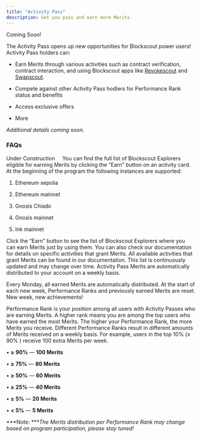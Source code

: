 ```yaml
---
title: "Activity Pass"
description: Get you pass and earn more Merits
---
```


<Info>
Coming Soon!

</Info>

The Activity Pass opens up new opportunities for Blockscout power users! Activity Pass holders can:

* Earn Merits through various activities such as contract verification, contract interaction, and using Blockscout apps like [Revokescout](/using-blockscout/revokescout) and [Swapscout](/using-blockscout/swapscout).

* Compete against other Activity Pass hodlers for Performance Rank status and benefits

* Access exclusive offers

* More

*Additional details coming soon.*

### FAQs

<Warning>
Under Construction

</Warning>

<AccordionGroup>
<Accordion title="What is an Activity Pass">
&nbsp;
</Accordion>

<Accordion title="How do I get my Activity Pass?">
&nbsp;
</Accordion>

<Accordion title="Where can I use my Activity Pass? What chains are supported?">
You can find the full list of Blockscout Explorers eligible for earning Merits by clicking the “Earn” button on an activity card. At the beginning of the program the following instances are supported:

1. Ethereum sepolia

2. Ethereum mainnet

3. Gnosis Chiado

4. Gnosis mainnet

5. Ink mainnet

</Accordion>

<Accordion title="What should I do after getting an Activity Pass? Where do I start?">
Click the “Earn” button to see the list of Blockscout Explorers where you can earn Merits just by using them. You can also check our documentation for details on specific activities that grant Merits.

</Accordion>

<Accordion title="What types of activities allow me to earn Merits?">
All available activities that grant Merits can be found in our documentation. This list is continuously updated and may change over time.

</Accordion>

<Accordion title="How do I receive my earned Merits?">
Activity Pass Merits are automatically distributed to your account on a weekly basis.

Every Monday, all earned Merits are automatically distributed. At the start of each new week, Performance Ranks and previously earned Merits are reset. New week, new achievements!

</Accordion>

<Accordion title="What is Performance Rank?">
Performance Rank is your position among all users with Activity Passes who are earning Merits. A higher rank means you are among the top users who have earned the most Merits. The higher your Performance Rank, the more Merits you receive.

</Accordion>

<Accordion title="How does Performance Rank influence the Merits I receive?">
Different Performance Ranks result in different amounts of Merits received on a weekly basis. For example, users in the top 10% (≥ 90% ) receive 100 extra Merits per week.

• **≥ 90%** — **100 Merits**

• **≥ 75%** — **80 Merits**

• **≥ 50%** — **60 Merits**

• **≥ 25%** — **40 Merits**

• **≥ 5%** — **20 Merits**

• **\< 5%** — **5 Merits**

***Note: ****The Merits distribution per Performance Rank may change based on program participation, please stay tuned!*

</Accordion>
</AccordionGroup>

